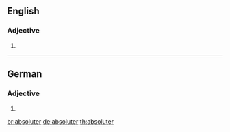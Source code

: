 ==English==

===Adjective===
{{head|en|adjective comparative form}}

# {{context|rare|lang=en}} {{en-comparative of|absolute}}

----

==German==

===Adjective===
{{head|de|adjective form}}

# {{de-inflected form of|absolut}}

[[br:absoluter]]
[[de:absoluter]]
[[th:absoluter]]